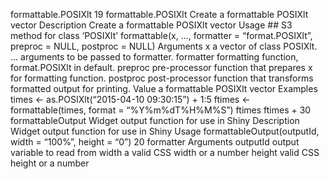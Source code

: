 formattable.POSIXlt 19
formattable.POSIXlt Create a formattable POSIXlt vector
Description
Create a formattable POSIXlt vector
Usage
## S3 method for class 'POSIXlt'
formattable(x, ..., formatter = "format.POSIXlt",
preproc = NULL, postproc = NULL)
Arguments
x a vector of class POSIXlt.
... arguments to be passed to formatter.
formatter formatting function, format.POSIXlt in default.
preproc pre-processor function that prepares x for formatting function.
postproc post-processor function that transforms formatted output for printing.
Value
a formattable POSIXlt vector
Examples
times <- as.POSIXlt("2015-04-10 09:30:15") + 1:5
ftimes <- formattable(times, format = "%Y%m%dT%H%M%S")
ftimes
ftimes + 30
formattableOutput Widget output function for use in Shiny
Description
Widget output function for use in Shiny
Usage
formattableOutput(outputId, width = "100%", height = "0")
20 formatter
Arguments
outputId output variable to read from
width a valid CSS width or a number
height valid CSS height or a number
